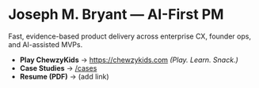 # Joseph M. Bryant — AI-First PM

Fast, evidence-based product delivery across enterprise CX, founder ops, and AI-assisted MVPs.

- **Play ChewzyKids** → https://chewzykids.com *(Play. Learn. Snack.)*
- **Case Studies** → [/cases](/cases)
- **Resume (PDF)** → (add link)


